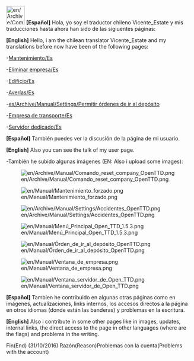 [[File:en/Archive/Community/Users/Chile.jpeg|50px]] '''[Español]''' Hola, yo soy el traductor chileno Vicente_Estate y mis traducciones hasta ahora han sido de las sigiuentes páginas:

'''[English]''' Hello, i am the chilean translator Vicente_Estate and my translations before now have been of the following pages:

-[[es/Manual/Mantenimiento|Mantenimiento/Es]]

-[[es/Archive/Manual/Eliminar empresa|Eliminar empresa/Es]]

-[[es/Archive/Manual/Edificio|Edificio/Es]]

-[[es/Archive/Manual/Averías|Averías/Es]]

-[[es/Archive/Manual/Settings/Permitir órdenes de ir al depósito]]

-[[es/Manual/Empresa de transporte|Empresa de transporte/Es]]

-[[es/Manual/Servidor dedicado|Servidor dedicado/Es]]

'''[Español]''' También puedes ver la discusión de la página de mi usuario.

'''[English]''' Also you can see the talk of my user page.

-También he subido algunas imágenes (EN: Also i upload some images):

[[File:en/Archive/Manual/Comando reset company OpenTTD.png]]

[[File:en/Manual/Mantenimiento forzado.png]]

[[File:en/Archive/Manual/Settings/Accidentes OpenTTD.png]]

[[File:en/Manual/Menú Principal Open TTD 1.5.3.png]]

[[File:en/Manual/Órden de ir al depósito OpenTTD.png]]

[[File:en/Manual/Ventana de empresa.png]] 

[[File:en/Manual/Ventana servidor de Open TTD.png]]

'''[Español]''' Tambien he contribuido en algunas otras páginas como en imágenes, actualizaciones, links internos, los accesos directos a la página en otros idiomas (donde están las banderas) y problemas en la escritura.

'''[English]''' Also i contribute in some other pages like in images, updates, internal links, the direct access to the page in other languages (where are the flags) and problems in the writing.

Fin(End) (31/10/2016)
Razón(Reason)Problemas con la cuenta(Problems with the account)

